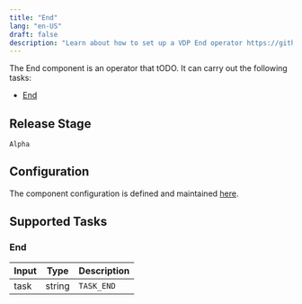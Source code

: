 ```yaml
---
title: "End"
lang: "en-US"
draft: false
description: "Learn about how to set up a VDP End operator https://github.com/instill-ai/instill-core"
---
```


The End component is an operator that tODO.
It can carry out the following tasks:

- [End](#end)

## Release Stage

`Alpha`

## Configuration

The component configuration is defined and maintained [here](https://github.com/instill-ai/component/blob/main/pkg/operator/end/v0/config/definition.json).

## Supported Tasks

### End

| Input | Type | Description |
| :--- | --- | --- |
| task | string | `TASK_END` |
